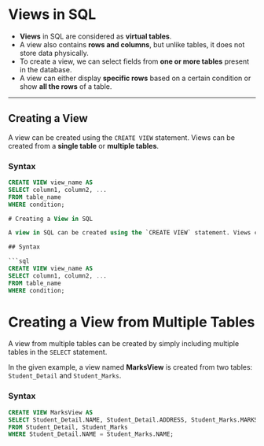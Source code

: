 # Views in SQL

- **Views** in SQL are considered as **virtual tables**.
- A view also contains **rows and columns**, but unlike tables, it does not store data physically.
- To create a view, we can select fields from **one or more tables** present in the database.
- A view can either display **specific rows** based on a certain condition or show **all the rows** of a table.

---

## Creating a View

A view can be created using the `CREATE VIEW` statement. Views can be created from a **single table** or **multiple tables**.

### Syntax

```sql
CREATE VIEW view_name AS
SELECT column1, column2, ...
FROM table_name
WHERE condition;

# Creating a View in SQL

A view in SQL can be created using the `CREATE VIEW` statement. Views can be created from a **single table** or from **multiple tables**.

## Syntax

```sql
CREATE VIEW view_name AS
SELECT column1, column2, ...
FROM table_name
WHERE condition;

```
# Creating a View from Multiple Tables

A view from multiple tables can be created by simply including multiple tables in the `SELECT` statement.

In the given example, a view named **MarksView** is created from two tables: `Student_Detail` and `Student_Marks`.

### Syntax

```sql
CREATE VIEW MarksView AS
SELECT Student_Detail.NAME, Student_Detail.ADDRESS, Student_Marks.MARKS
FROM Student_Detail, Student_Marks
WHERE Student_Detail.NAME = Student_Marks.NAME;
